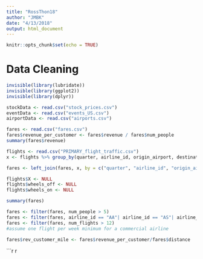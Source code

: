 ```yaml
---
title: "RossThon18"
author: "JMBK"
date: "4/13/2018"
output: html_document
---
```


```r
knitr::opts_chunk$set(echo = TRUE)
```

# Data Cleaning

```r
invisible(library(lubridate))
invisible(library(ggplot2))
invisible(library(dplyr))

stockData <- read.csv("stock_prices.csv")
eventData <- read.csv("events_US.csv")
airportData <- read.csv("airports.csv")
```

```r
fares <- read.csv("fares.csv")
fares$revenue_per_customer <- fares$revenue / fares$num_people
summary(fares$revenue)

flights <- read.csv("PRIMARY_flight_traffic.csv")
x <- flights %>% group_by(quarter, airline_id, origin_airport, destination_airport) %>% dplyr::count()

fares <- left_join(fares, x, by = c("quarter", "airline_id", "origin_airport", "destination_airport")) %>% rename(num_flights = n)

flights$X <- NULL
flights$wheels_off <- NULL
flights$wheels_on <- NULL

summary(fares)

fares <- filter(fares, num_people > 5)
fares <- filter(fares, airline_id == "AA"| airline_id == "AS"| airline_id == "B6"| airline_id == "DL"| airline_id == "EV"| airline_id == "F9"| airline_id == "HA"| airline_id == "NK"| airline_id == "OO"| airline_id == "UA"| airline_id == "VX"| airline_id == "WN")
fares <- filter(fares, num_flights > 12)
#assume one flight per week minimum for a commercial airline

fares$rev_customer_mile <- fares$revenue_per_customer/fares$distance
```

```r
r
